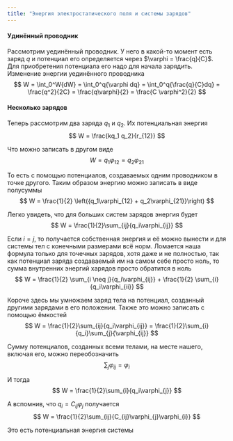 ```yaml
---
title: "Энергия электростатического поля и системы зарядов"
---
```


#### Удинённый проводник

Рассмотрим уединённый проводник. У него в какой-то момент есть заряд $q$ и потенциал его определяется через $\varphi = \frac{q}{C}$. Для приобретения потенциала его надо для начала зарядить. Изменение энергии уединённого проводника
$$
W = \int_0^W{dW} = \int_0^q{\varphi dq} = \int_0^q{\frac{q}{C}dq} = \frac{q^2}{2C} = \frac{q\varphi}{2} = \frac{C \varphi^2}{2}
$$


#### Несколько зарядов

Теперь рассмотрим два заряда $q_1$ и $q_2$. Их потенциальная энергия
$$
W = \frac{kq_1 q_2}{r_{12}}
$$

Что можно записать в другом виде
$$
W = q_1\varphi_{12} = q_2\varphi_{21}
$$

То есть с помощью потенциалов, создаваемых одним проводником в точке другого. Таким образом энергию можно записать в виде полусуммы
$$
W = \frac{1}{2} \left({q_1\varphi_{12} + q_2\varphi_{21}}\right)
$$

Легко увидеть, что для больших систем зарядов энергия будет
$$
W = \frac{1}{2}\sum_{ij}{q_i\varphi_{ij}}
$$

Если $i = j$, то получается собственная энергия и её можно вынести и для системы тел с конечными размерами всё норм. Ломается наша формула только для точечных зарядов, хотя даже и не полностью, так как потенциал заряда создаваемый им на самом себе просто ноль, то сумма внутренних энергий харядов просто обратится в ноль
$$
W = \frac{1}{2} \sum_{i \neq j}{q_i\varphi_{ij}} + \frac{1}{2} \sum_{i}{q_i\varphi_{ii}}
$$

Короче здесь мы умножаем заряд тела на потенциал, созданный другими зарядами в его положении. Также это можно записать с помощью ёмкостей
$$
W = \frac{1}{2}\sum_{ij}{q_i\varphi_{ij}} = \frac{1}{2}\sum_{i}{q_i}\sum_{j}{\varphi_{ij}}
$$

Сумму потенциалов, созданных всеми телами, на месте нашего, включая его, можно переобозначить
$$
\sum_{j}{\varphi_{ij}} = \varphi_i
$$

И тогда
$$
W = \frac{1}{2}\sum_{i}{q_i\varphi_{j}}
$$

А вспомнив, что $q_i = C_{ij}\varphi_j$ получается
$$
W = \frac{1}{2}\sum_{ij}{C_{ij}\varphi_{j}\varphi_{i}}
$$

Это есть потенциальная энергия системы